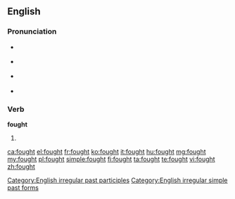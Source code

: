 ==English==

===Pronunciation===
* {{a|UK}} {{IPA|/fɔːt/}}
*: {{rhymes|ɔːt}}
* {{a|US}} {{IPA|/fɔt/}} 
* {{a|cot-caught}} {{IPA|/fɑt/}}
* {{audio|en-us-fought.ogg|Audio (US)}}

===Verb===
'''fought'''

# {{past of|[[fight]]}}

[[Category:English irregular past participles]]
[[Category:English irregular simple past forms]]

[[ca:fought]]
[[el:fought]]
[[fr:fought]]
[[ko:fought]]
[[it:fought]]
[[hu:fought]]
[[mg:fought]]
[[my:fought]]
[[pl:fought]]
[[simple:fought]]
[[fi:fought]]
[[ta:fought]]
[[te:fought]]
[[vi:fought]]
[[zh:fought]]